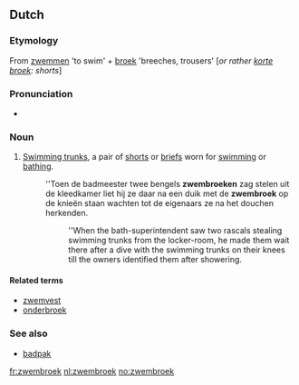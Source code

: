 ==Dutch==

===Etymology===
From [[zwemmen]] 'to swim' + [[broek]] 'breeches, trousers' [''or rather [[korte broek]]: shorts'']

===Pronunciation===
* {{audio|Nl-zwembroek.ogg|Audio}}

===Noun===
{{nl-noun|g|}} {{m|f}}

# [[swimming trunks|Swimming trunks]], a pair of [[shorts]] or [[briefs]] worn for [[swimming]] or [[bathing]].
#:''Toen de badmeester twee bengels '''zwembroeken''' zag stelen uit de kleedkamer liet hij ze daar na een duik met de '''zwembroek''' op de knieën staan wachten tot de eigenaars ze na het douchen herkenden. 
#::''When the bath-superintendent saw two rascals stealing swimming trunks from the locker-room, he made them wait there after a dive with the swimming trunks on their knees till the owners identified them after showering. 

====Related terms====
* [[zwemvest]] {{n}}
* [[onderbroek]]

===See also===
* [[badpak]] {{n}}

[[fr:zwembroek]]
[[nl:zwembroek]]
[[no:zwembroek]]